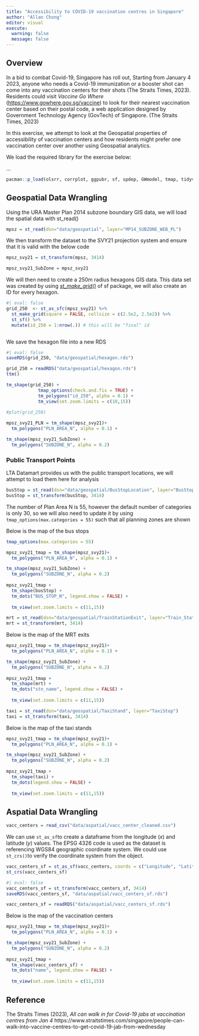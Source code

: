 ```yaml
---
title: "Accessibility to COVID-19 vaccination centres in Singapore"
author: "Allan Chong"
editor: visual
execute: 
  warning: false
  message: false
---
```


## Overview

In a bid to combat Covid-19, Singapore has roll out, Starting from January 4 2023, anyone who needs a Covid-19 immunization or a booster shot can come into any vaccination centers for their shots (The Straits Times, 2023). Residents could visit *Vaccine Go Where* (<https://www.gowhere.gov.sg/vaccine>) to look for their nearest vaccination center based on their postal code, a web application designed by Government Technology Agency (GovTech) of Singapore. (The Straits Times, 2023)

In this exercise, we attempt to look at the Geospatial properties of accessibility of vaccination centers and how residents might prefer one vaccination center over another using Geospatial analytics.

We load the required library for the exercise below:

...

```r
pacman::p_load(olsrr, corrplot, ggpubr, sf, spdep, GWmodel, tmap, tidyverse, gtsummary, SpatialAcc, ggstatsplot, reshape2)
```

## Geospatial Data Wrangling

Using the URA Master Plan 2014 subzone boundary GIS data, we will load the spatial data with st_read()

```r
mpsz = st_read(dsn="data/geospatial", layer="MP14_SUBZONE_WEB_PL")
```

We then transform the dataset to the SVY21 projection system and ensure that it is valid with the below code

```r
mpsz_svy21 = st_transform(mpsz, 3414)

mpsz_svy21_SubZone = mpsz_svy21
```

We will then need to create a 250m radius hexagons GIS data. This data set was created by using [*st_make_grid()*](https://r-spatial.github.io/sf/reference/st_make_grid.html) of sf package, we will also create an ID for every hexagon.

```r
#| eval: false
grid_250  <- st_as_sfc(mpsz_svy21) %>%
  st_make_grid(square = FALSE, cellsize = c(2.5e2, 2.5e2)) %>% 
  st_sf() %>% 
  mutate(id_250 = 1:nrow(.)) # this will be "final" id



```

We save the hexagon file into a new RDS

```r
#| eval: false
saveRDS(grid_250, "data/geospatial/hexagon.rds")
```

```r
grid_250 = readRDS("data/geospatial/hexagon.rds")
ttm()

tm_shape(grid_250) +
            tmap_options(check.and.fix = TRUE) +
            tm_polygons("id_250", alpha = 0.1) +
            tm_view(set.zoom.limits = c(10,15))
            
#plot(grid_250)
```

```r
mpsz_svy21_PLN = tm_shape(mpsz_svy21)+
  tm_polygons("PLN_AREA_N", alpha = 0.1) +

tm_shape(mpsz_svy21_SubZone) +
  tm_polygons("SUBZONE_N", alpha = 0.2)

```

### Public Transport Points

LTA Datamart provides us with the public transport locations, we will attempt to load them here for analysis

```r
busStop = st_read(dsn="data/geospatial/BusStopLocation", layer="BusStop")
busStop = st_transform(busStop, 3414)
```

The number of Plan Area N is 55, however the default number of categories is only 30, so we will also need to update it by using `tmap_options(max.categories = 55)` such that all planning zones are shown

Below is the map of the bus stops

```r
tmap_options(max.categories = 55)

mpsz_svy21_tmap = tm_shape(mpsz_svy21)+
  tm_polygons("PLN_AREA_N", alpha = 0.1) +

tm_shape(mpsz_svy21_SubZone) +
  tm_polygons("SUBZONE_N", alpha = 0.2) 
 
mpsz_svy21_tmap +
  tm_shape(busStop) + 
  tm_dots("BUS_STOP_N", legend.show = FALSE) +
  
  tm_view(set.zoom.limits = c(11,15)) 

```

```r
mrt = st_read(dsn="data/geospatial/TrainStationExit", layer="Train_Station_Exit_Layer")
mrt = st_transform(mrt, 3414)
```

Below is the map of the MRT exits

```r
mpsz_svy21_tmap = tm_shape(mpsz_svy21)+
  tm_polygons("PLN_AREA_N", alpha = 0.1) +

tm_shape(mpsz_svy21_SubZone) +
  tm_polygons("SUBZONE_N", alpha = 0.2) 
 
mpsz_svy21_tmap +
  tm_shape(mrt) + 
  tm_dots("stn_name", legend.show = FALSE) +
  
  tm_view(set.zoom.limits = c(11,15)) 
```

```r
taxi = st_read(dsn="data/geospatial/TaxiStand", layer="TaxiStop")
taxi = st_transform(taxi, 3414)
```

Below is the map of the taxi stands

```r
mpsz_svy21_tmap = tm_shape(mpsz_svy21)+
  tm_polygons("PLN_AREA_N", alpha = 0.1) +

tm_shape(mpsz_svy21_SubZone) +
  tm_polygons("SUBZONE_N", alpha = 0.2) 
 
mpsz_svy21_tmap +
  tm_shape(taxi) + 
  tm_dots(legend.show = FALSE) +
  
  tm_view(set.zoom.limits = c(11,15)) 
```

## Aspatial Data Wrangling

```r
vacc_centers = read_csv("data/aspatial/vacc_center_cleaned.csv") 
```

We can use `st_as_sf`to create a dataframe from the longitude (*x*) and latitude (*y*) values. The EPSG 4326 code is used as the dataset is referencing WGS84 geographic coordinate system. We could use `st_crs()`to verify the coordinate system from the object.

```r
vacc_centers_sf = st_as_sf(vacc_centers, coords = c("Longitude", "Latitude"), crs=4326)
st_crs(vacc_centers_sf)
```

```r
#| eval: false
vacc_centers_sf = st_transform(vacc_centers_sf, 3414)
saveRDS(vacc_centers_sf, "data/aspatial/vacc_centers_sf.rds")
```

```r
vacc_centers_sf = readRDS("data/aspatial/vacc_centers_sf.rds")
```

Below is the map of the vaccination centers

```r
mpsz_svy21_tmap = tm_shape(mpsz_svy21)+
  tm_polygons("PLN_AREA_N", alpha = 0.1) +

tm_shape(mpsz_svy21_SubZone) +
  tm_polygons("SUBZONE_N", alpha = 0.2) 
 
mpsz_svy21_tmap +
  tm_shape(vacc_centers_sf) + 
  tm_dots("name", legend.show = FALSE) +
  
  tm_view(set.zoom.limits = c(11,15)) 
```

## Reference

The Straits Times (2023), *All can walk in for Covid-19 jabs at vaccination centres from Jan 4* https://www.straitstimes.com/singapore/people-can-walk-into-vaccine-centres-to-get-covid-19-jab-from-wednesday
